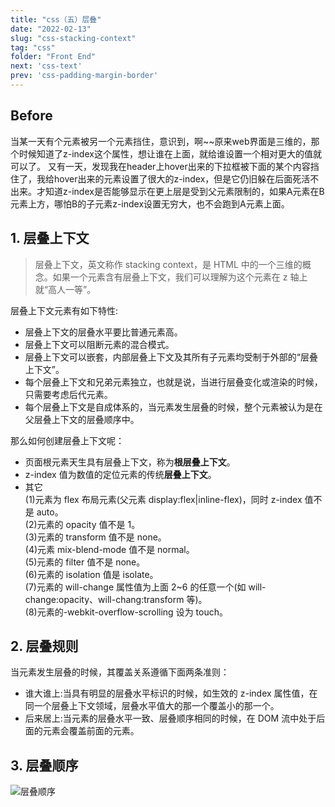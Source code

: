 ```yaml
---
title: "css（五）层叠"
date: "2022-02-13"
slug: "css-stacking-context"
tag: "css"
folder: "Front End"
next: 'css-text'
prev: 'css-padding-margin-border'
---
```


## Before

当某一天有个元素被另一个元素挡住，意识到，啊~~原来web界面是三维的，那个时候知道了z-index这个属性，想让谁在上面，就给谁设置一个相对更大的值就可以了。
又有一天，发现我在header上hover出来的下拉框被下面的某个内容挡住了，我给hover出来的元素设置了很大的z-index，但是它仍旧躲在后面死活不出来。才知道z-index是否能够显示在更上层是受到父元素限制的，如果A元素在B元素上方，哪怕B的子元素z-index设置无穷大，也不会跑到A元素上面。

## 1. 层叠上下文
>层叠上下文，英文称作 stacking context，是 HTML 中的一个三维的概念。如果一个元素含有层叠上下文，我们可以理解为这个元素在 z 轴上就“高人一等”。

层叠上下文元素有如下特性:
- 层叠上下文的层叠水平要比普通元素高。
- 层叠上下文可以阻断元素的混合模式。
- 层叠上下文可以嵌套，内部层叠上下文及其所有子元素均受制于外部的“层叠上下文”。
- 每个层叠上下文和兄弟元素独立，也就是说，当进行层叠变化或渲染的时候，只需要考虑后代元素。
- 每个层叠上下文是自成体系的，当元素发生层叠的时候，整个元素被认为是在父层叠上下文的层叠顺序中。

那么如何创建层叠上下文呢：
- 页面根元素天生具有层叠上下文，称为**根层叠上下文**。
- z-index 值为数值的定位元素的传统**层叠上下文**。
- 其它  
  (1)元素为 flex 布局元素(父元素 display:flex|inline-flex)，同时 z-index 值不是 auto。  
  (2)元素的 opacity 值不是 1。  
  (3)元素的 transform 值不是 none。  
  (4)元素 mix-blend-mode 值不是 normal。  
  (5)元素的 filter 值不是 none。  
  (6)元素的 isolation 值是 isolate。  
  (7)元素的 will-change 属性值为上面 2~6 的任意一个(如 will-change:opacity、will-chang:transform 等)。  
  (8)元素的-webkit-overflow-scrolling 设为 touch。  

## 2. 层叠规则
当元素发生层叠的时候，其覆盖关系遵循下面两条准则：
- 谁大谁上:当具有明显的层叠水平标识的时候，如生效的 z-index 属性值，在同一个层叠上下文领域，层叠水平值大的那一个覆盖小的那一个。
- 后来居上:当元素的层叠水平一致、层叠顺序相同的时候，在 DOM 流中处于后面的元素会覆盖前面的元素。

## 3. 层叠顺序
![层叠顺序](./layers/layers-order.png)